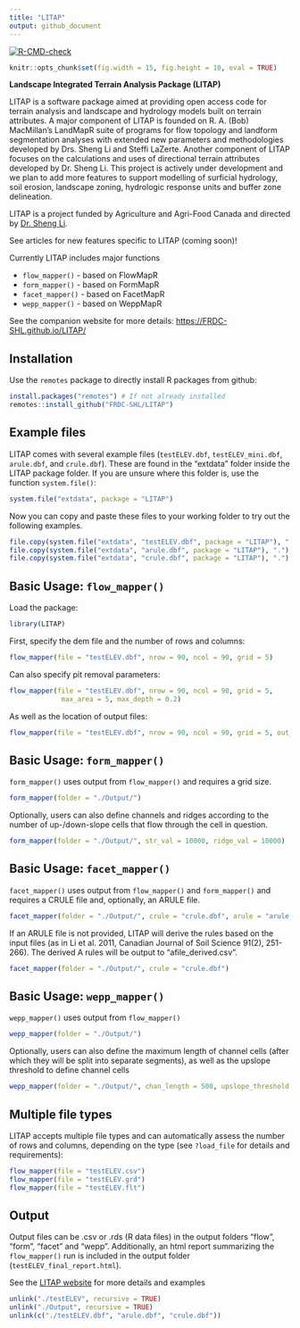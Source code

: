 ```yaml
---
title: "LITAP"
output: github_document
---
```


<!-- badges: start -->
[![R-CMD-check](https://github.com/FRDC-SHL/LITAP/workflows/R-CMD-check/badge.svg)](https://github.com/FRDC-SHL/LITAP/actions)
<!-- badges: end -->

```r
knitr::opts_chunk$set(fig.width = 15, fig.height = 10, eval = TRUE)
```

__Landscape Integrated Terrain Analysis Package (LITAP)__

LITAP is a software package aimed at providing open access code for terrain
analysis and landscape and hydrology models built on terrain attributes. A major
component of LITAP is founded on R. A. (Bob) MacMillan's LandMapR suite of
programs for flow topology and landform segmentation analyses with extended new
parameters and methodologies developed by Drs. Sheng Li and Steffi LaZerte.
Another component of LITAP focuses on the calculations and uses of directional
terrain attributes developed by Dr. Sheng Li. This project is actively under
development and we plan to add more features to support modelling of surficial
hydrology, soil erosion, landscape zoning, hydrologic response units and buffer
zone delineation.

LITAP is a project funded by Agriculture and Agri-Food Canada and
directed by [Dr. Sheng Li](https://profils-profiles.science.gc.ca/en/profile/sheng-li-phd).

See articles for new features specific to LITAP (coming soon)!

Currently LITAP includes major functions

- `flow_mapper()` - based on FlowMapR
- `form_mapper()` - based on FormMapR
- `facet_mapper()` - based on FacetMapR
- `wepp_mapper()` - based on WeppMapR

See the companion website for more details: <https://FRDC-SHL.github.io/LITAP/>

## Installation

Use the `remotes` package to directly install R packages from github:

```r
install.packages("remotes") # If not already installed
remotes::install_github("FRDC-SHL/LITAP") 
```

## Example files

LITAP comes with several example files (`testELEV.dbf`, `testELEV_mini.dbf`,
`arule.dbf`, and `crule.dbf`). These are found in the "extdata" folder inside
the LITAP package folder. If you are unsure where this folder is, use the
function `system.file()`:

```r
system.file("extdata", package = "LITAP")
```

Now you can copy and paste these files to your working folder to try out the following examples.

```r
file.copy(system.file("extdata", "testELEV.dbf", package = "LITAP"), ".")
file.copy(system.file("extdata", "arule.dbf", package = "LITAP"), ".")
file.copy(system.file("extdata", "crule.dbf", package = "LITAP"), ".")
```

## Basic Usage: `flow_mapper()`

Load the package:
```r
library(LITAP)
```

First, specify the dem file and the number of rows and columns:

```r
flow_mapper(file = "testELEV.dbf", nrow = 90, ncol = 90, grid = 5)
```

Can also specify pit removal parameters:

```r
flow_mapper(file = "testELEV.dbf", nrow = 90, ncol = 90, grid = 5, 
             max_area = 5, max_depth = 0.2)
```

As well as the location of output files:
```r
flow_mapper(file = "testELEV.dbf", nrow = 90, ncol = 90, grid = 5, out_folder = "./Output/")
```

## Basic Usage: `form_mapper()`

`form_mapper()` uses output from `flow_mapper()` and requires a grid size.

```r
form_mapper(folder = "./Output/")
```

Optionally, users can also define channels and ridges according to the number of up-/down-slope cells that flow through the cell in question.

```r
form_mapper(folder = "./Output/", str_val = 10000, ridge_val = 10000)
```

## Basic Usage: `facet_mapper()`

`facet_mapper()` uses output from `flow_mapper()` and `form_mapper()` and requires a CRULE file
and, optionally, an ARULE file.

```r
facet_mapper(folder = "./Output/", crule = "crule.dbf", arule = "arule.dbf")
```

If an ARULE file is not provided, LITAP will derive the rules based on the input 
files (as in Li et al. 2011, Canadian Journal of Soil Science 91(2), 251-266). 
The derived A rules will be output to "afile_derived.csv".

```r
facet_mapper(folder = "./Output/", crule = "crule.dbf")
```

## Basic Usage: `wepp_mapper()`

`wepp_mapper()` uses output from `flow_mapper()`

```r
wepp_mapper(folder = "./Output/")
```

Optionally, users can also define the maximum length of channel cells 
(after which they will be split into separate segments), as well as the 
upslope threshold to define channel cells 

```r
wepp_mapper(folder = "./Output/", chan_length = 500, upslope_threshold = 500)
```

## Multiple file types

LITAP accepts multiple file types and can automatically assess the number of rows and columns, depending on the type (see `?load_file` for details and requirements):

```r
flow_mapper(file = "testELEV.csv")
flow_mapper(file = "testELEV.grd")
flow_mapper(file = "testELEV.flt")
```

## Output

Output files can be .csv or .rds (R data files) in the output folders "flow", "form", "facet" and "wepp". Additionally, an html report summarizing the `flow_mapper()` run is included in the output folder (`testELEV_final_report.html`).

See the [LITAP website](http://FRDC-SHL.github.io/LITAP/) for more details and examples

```r
unlink("./testELEV", recursive = TRUE)
unlink("./Output", recursive = TRUE)
unlink(c("./testELEV.dbf", "arule.dbf", "crule.dbf"))
```
